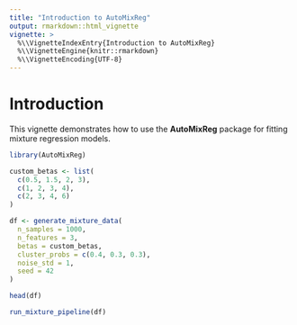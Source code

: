 ```yaml
---
title: "Introduction to AutoMixReg"
output: rmarkdown::html_vignette
vignette: >
  %\\VignetteIndexEntry{Introduction to AutoMixReg}
  %\\VignetteEngine{knitr::rmarkdown}
  %\\VignetteEncoding{UTF-8}
---
```


# Introduction

This vignette demonstrates how to use the **AutoMixReg** package for fitting mixture regression models.

```r
library(AutoMixReg)

custom_betas <- list(
  c(0.5, 1.5, 2, 3),
  c(1, 2, 3, 4),
  c(2, 3, 4, 6)
)

df <- generate_mixture_data(
  n_samples = 1000,
  n_features = 3,
  betas = custom_betas,
  cluster_probs = c(0.4, 0.3, 0.3),
  noise_std = 1,
  seed = 42
)

head(df)

run_mixture_pipeline(df)
```

